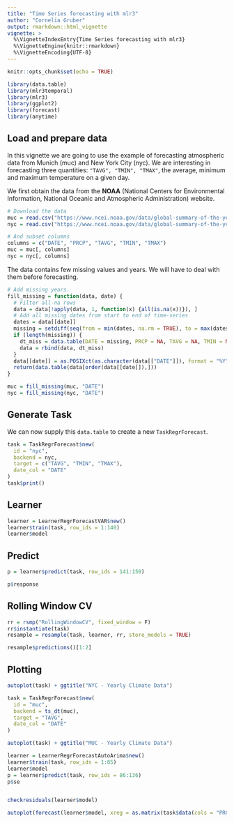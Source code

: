 ```yaml
---
title: "Time Series forecasting with mlr3"
author: "Cornelia Gruber"
output: rmarkdown::html_vignette
vignette: >
  %\VignetteIndexEntry{Time Series forecasting with mlr3}
  %\VignetteEngine{knitr::rmarkdown}
  %\VignetteEncoding{UTF-8}
---
```


```r
knitr::opts_chunk$set(echo = TRUE)
```

```r
library(data.table)
library(mlr3temporal)
library(mlr3)
library(ggplot2)
library(forecast)
library(anytime)
``` 

## Load and prepare data

In this vignette we are going to use the example of forecasting atmospheric data from Munich (muc) and New York City (nyc). 
We are interesting in forecasting three quantities: `"TAVG", "TMIN", "TMAX"`, the average, minimum and maximum temperature on a given day.

We first obtain the data from the **NOAA** (National Centers for Environmental Information, National Oceanic and Atmospheric Administration) website.

```r
# Download the data
muc = read.csv("https://www.ncei.noaa.gov/data/global-summary-of-the-year/access/GM000004199.csv")
nyc = read.csv("https://www.ncei.noaa.gov/data/global-summary-of-the-year/access/USW00094728.csv")

# And subset columns
columns = c("DATE", "PRCP", "TAVG", "TMIN", "TMAX")
muc = muc[, columns]
nyc = nyc[, columns]
```

The data contains few missing values and years.
We will have to deal with them before forecasting.

```r
# Add missing years.
fill_missing = function(data, date) {
  # Filter all-na rows
  data = data[!apply(data, 1, function(x) {all(is.na(x))}), ]
  # Add all missing dates from start to end of time-series
  dates = data[[date]]
  missing = setdiff(seq(from = min(dates, na.rm = TRUE), to = max(dates, na.rm = TRUE)), dates)
  if (length(missing)) {
    dt_miss = data.table(DATE = missing, PRCP = NA, TAVG = NA, TMIN = NA, TMAX = NA)
    data = rbind(data, dt_miss)
  }
  data[[date]] = as.POSIXct(as.character(data[["DATE"]]), format = "%Y")
  return(data.table(data[order(data[[date]]),]))
}

muc = fill_missing(muc, "DATE")
nyc = fill_missing(nyc, "DATE")
```

## Generate Task

We can now supply this `data.table` to create a new `TaskRegrForecast`.

```r
task = TaskRegrForecast$new(
  id = "nyc",
  backend = nyc,
  target = c("TAVG", "TMIN", "TMAX"),
  date_col = "DATE"
)
task$print()
```

## Learner

```r
learner = LearnerRegrForecastVAR$new()
learner$train(task, row_ids = 1:140)
learner$model
```


## Predict

```r
p = learner$predict(task, row_ids = 141:150)

p$response
```

## Rolling Window CV

```r

rr = rsmp("RollingWindowCV", fixed_window = F)
rr$instantiate(task)
resample = resample(task, learner, rr, store_models = TRUE)

resample$predictions()[1:2]
```

## Plotting

```r

autoplot(task) + ggtitle("NYC - Yearly Climate Data")

task = TaskRegrForecast$new(
  id = "muc",
  backend = ts_dt(muc),
  target = "TAVG",
  date_col = "DATE"
)

autoplot(task) + ggtitle("MUC - Yearly Climate Data")

learner = LearnerRegrForecastAutoArima$new()
learner$train(task, row_ids = 1:85)
learner$model
p = learner$predict(task, row_ids = 86:136)
p$se


checkresiduals(learner$model)

autoplot(forecast(learner$model, xreg = as.matrix(task$data(cols = "PRCP", rows = 131:136)))) + ylab("value")
```
